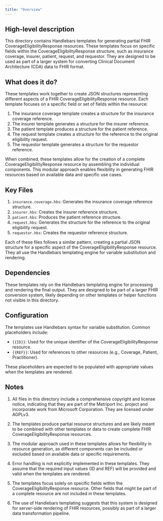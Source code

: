 ```yaml
---
title: "Overview"
---
```


## High-level description
This directory contains Handlebars templates for generating partial FHIR CoverageEligibilityResponse resources. These templates focus on specific fields within the CoverageEligibilityResponse structure, such as insurance coverage, insurer, patient, request, and requestor. They are designed to be used as part of a larger system for converting Clinical Document Architecture (CDA) data to FHIR format.

## What does it do?
These templates work together to create JSON structures representing different aspects of a FHIR CoverageEligibilityResponse resource. Each template focuses on a specific field or set of fields within the resource:

1. The insurance coverage template creates a structure for the insurance coverage reference.
2. The insurer template generates a structure for the insurer reference.
3. The patient template produces a structure for the patient reference.
4. The request template creates a structure for the reference to the original eligibility request.
5. The requestor template generates a structure for the requestor reference.

When combined, these templates allow for the creation of a complete CoverageEligibilityResponse resource by assembling the individual components. This modular approach enables flexibility in generating FHIR resources based on available data and specific use cases.

## Key Files
1. `insurance.coverage.hbs`: Generates the insurance coverage reference structure.
2. `insurer.hbs`: Creates the insurer reference structure.
3. `patient.hbs`: Produces the patient reference structure.
4. `request.hbs`: Generates the structure for the reference to the original eligibility request.
5. `requestor.hbs`: Creates the requestor reference structure.

Each of these files follows a similar pattern, creating a partial JSON structure for a specific aspect of the CoverageEligibilityResponse resource. They all use the Handlebars templating engine for variable substitution and rendering.

## Dependencies
These templates rely on the Handlebars templating engine for processing and rendering the final output. They are designed to be part of a larger FHIR conversion system, likely depending on other templates or helper functions not visible in this directory.

## Configuration
The templates use Handlebars syntax for variable substitution. Common placeholders include:

- `{{ID}}`: Used for the unique identifier of the CoverageEligibilityResponse resource.
- `{{REF}}`: Used for references to other resources (e.g., Coverage, Patient, Practitioner).

These placeholders are expected to be populated with appropriate values when the templates are rendered.

## Notes
1. All files in this directory include a comprehensive copyright and license notice, indicating that they are part of the Metriport Inc. project and incorporate work from Microsoft Corporation. They are licensed under AGPLv3.

2. The templates produce partial resource structures and are likely meant to be combined with other templates or data to create complete FHIR CoverageEligibilityResponse resources.

3. The modular approach used in these templates allows for flexibility in resource generation, as different components can be included or excluded based on available data or specific requirements.

4. Error handling is not explicitly implemented in these templates. They assume that the required input values (ID and REF) will be provided and valid when the templates are rendered.

5. The templates focus solely on specific fields within the CoverageEligibilityResponse resource. Other fields that might be part of a complete resource are not included in these templates.

6. The use of Handlebars templating suggests that this system is designed for server-side rendering of FHIR resources, possibly as part of a larger data transformation pipeline.